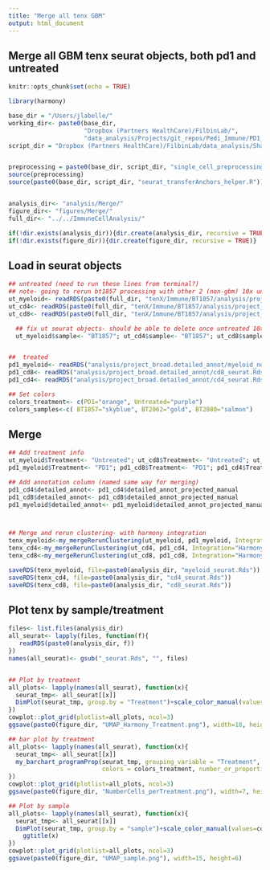 ```yaml
---
title: "Merge all tenx GBM"
output: html_document
---
```


## Merge all GBM tenx seurat objects, both pd1 and untreated

```r
knitr::opts_chunk$set(echo = TRUE)

library(harmony)

base_dir = "/Users/jlabelle/"
working_dir<- paste0(base_dir, 
                     "Dropbox (Partners HealthCare)/FilbinLab/",
                     "data_analysis/Projects/git_repos/Pedi_Immune/PD1_Treat/01b_tenX/")
script_dir = "Dropbox (Partners HealthCare)/FilbinLab/data_analysis/Shared/Scripts/"


preprocessing = paste0(base_dir, script_dir, "single_cell_preprocessing_helper_functions.R")
source(preprocessing)
source(paste0(base_dir, script_dir, "seurat_transferAnchors_helper.R"))


analysis_dir<- "analysis/Merge/"
figure_dir<- "figures/Merge/"
full_dir<- "../../ImmuneCellAnalysis/"

if(!dir.exists(analysis_dir)){dir.create(analysis_dir, recursive = TRUE)}
if(!dir.exists(figure_dir)){dir.create(figure_dir, recursive = TRUE)}

```


## Load in seurat objects
```r
## untreated (need to run these lines from terminal?)
## note- going to rerun bt1857 processing with other 2 (non-gbm) 10x untreated samples. so this will change slightly and will need to be rerun
ut_myeloid<- readRDS(paste0(full_dir, "tenX/Immune/BT1857/analysis/project_broad.detailed_annot/myeloid_tenx_noDC.B_seurat.Rds"))
ut_cd4<- readRDS(paste0(full_dir, "tenX/Immune/BT1857/analysis/project_broad.detailed_annot/cd4_tenx_seurat.Rds"))
ut_cd8<- readRDS(paste0(full_dir, "tenX/Immune/BT1857/analysis/project_broad.detailed_annot/cd8_tenx_seurat.Rds"))

  ## fix ut seurat objects- should be able to delete once untreated 10x analysis is rerun
  ut_myeloid$sample<- "BT1857"; ut_cd4$sample<- "BT1857"; ut_cd8$sample<- "BT1857"


##  treated
pd1_myeloid<- readRDS("analysis/project_broad.detailed_annot/myeloid_noDC.B_seurat.Rds")
pd1_cd8<- readRDS("analysis/project_broad.detailed_annot/cd8_seurat.Rds")
pd1_cd4<- readRDS("analysis/project_broad.detailed_annot/cd4_seurat.Rds")

## Set colors
colors_treatment<- c(PD1="orange", Untreated="purple")
colors_samples<-c( BT1857="skyblue", BT2062="gold", BT2080="salmon")
```



## Merge 
```r
## Add treatment info
ut_myeloid$Treatment<- "Untreated"; ut_cd8$Treatment<- "Untreated"; ut_cd4$Treatment<- "Untreated"
pd1_myeloid$Treatment<- "PD1"; pd1_cd8$Treatment<- "PD1"; pd1_cd4$Treatment<- "PD1"

## Add annotation column (named same way for merging)
pd1_cd4$detailed_annot<- pd1_cd4$detailed_annot_projected_manual
pd1_cd8$detailed_annot<- pd1_cd8$detailed_annot_projected_manual
pd1_myeloid$detailed_annot<- pd1_myeloid$detailed_annot_projected_manual



## Merge and rerun clustering- with harmony integration
tenx_myeloid<-my_mergeRerunClustering(ut_myeloid, pd1_myeloid, Integration="Harmony")
tenx_cd4<-my_mergeRerunClustering(ut_cd4, pd1_cd4, Integration="Harmony")
tenx_cd8<-my_mergeRerunClustering(ut_cd8, pd1_cd8, Integration="Harmony")

saveRDS(tenx_myeloid, file=paste0(analysis_dir, "myeloid_seurat.Rds"))
saveRDS(tenx_cd4, file=paste0(analysis_dir, "cd4_seurat.Rds"))
saveRDS(tenx_cd8, file=paste0(analysis_dir, "cd8_seurat.Rds"))
```



## Plot tenx by sample/treatment
```r
files<- list.files(analysis_dir)
all_seurat<- lapply(files, function(f){
   readRDS(paste0(analysis_dir, f))
})
names(all_seurat)<- gsub("_seurat.Rds", "", files)


## Plot by treatment
all_plots<- lapply(names(all_seurat), function(x){
  seurat_tmp<- all_seurat[[x]]
  DimPlot(seurat_tmp, group.by = "Treatment")+scale_color_manual(values=colors_treatment)+ggtitle(x)
})
cowplot::plot_grid(plotlist=all_plots, ncol=3)
ggsave(paste0(figure_dir, "UMAP_Harmony_Treatment.png"), width=18, height=6)

## bar plot by treatment
all_plots<- lapply(names(all_seurat), function(x){
  seurat_tmp<- all_seurat[[x]]
  my_barchart_programProp(seurat_tmp, grouping_variable = "Treatment", coloring_variable = "Treatment", 
                          colors = colors_treatment, number_or_proportion = "number")+ggtitle(x)
})
cowplot::plot_grid(plotlist=all_plots, ncol=3)
ggsave(paste0(figure_dir, "NumberCells_perTreatment.png"), width=7, height=3)

## Plot by sample
all_plots<- lapply(names(all_seurat), function(x){
  seurat_tmp<- all_seurat[[x]]
  DimPlot(seurat_tmp, group.by = "sample")+scale_color_manual(values=colors_samples[names(colors_samples) %in% unique(seurat_tmp$sample)])+
    ggtitle(x)
})
cowplot::plot_grid(plotlist=all_plots, ncol=3)
ggsave(paste0(figure_dir, "UMAP_sample.png"), width=15, height=6)
```




